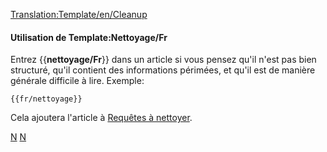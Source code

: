 <noinclude>[[Translation:Template/en/Cleanup]]</noinclude><noinclude></noinclude>{{fr/Fenêtre de message| type  = style
| texte = <strong>Nettoyage</strong><br>Cet article a besoin d'un nettoyage. Il a grossi dans le temps et est maintenant difficile à lire. Vous pouvez l'améliorer en réécrivant des parties de celui-ci, ou en lui donnant une nouvelle structure.
}}<includeonly>{{{1|[[Category:fr/Requêtes de nettoyage]]}}}</includeonly><noinclude>

====Utilisation de Template:Nettoyage/Fr====

Entrez <nowiki>{{</nowiki>'''nettoyage/Fr'''<nowiki>}}</nowiki> dans un article si vous pensez qu'il n'est pas bien structuré, qu'il contient des informations périmées, et qu'il est de manière générale difficile à lire. Exemple:
<pre>{{fr/nettoyage}}</pre>
Cela ajoutera l'article à [[:Category:fr/Requêtes de nettoyage|Requêtes à nettoyer]].

[[Category:fr/Modèles|N]][[Category:fr/Fenêtres de message|N]]
</noinclude>